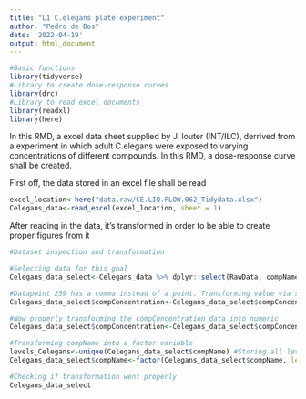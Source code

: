 ```yaml
---
title: "L1 C.elegans plate experiment"
author: "Pedro de Bos"
date: '2022-04-19'
output: html_document
---
```



```r
#Basic functions
library(tidyverse)
#Library to create dose-response curves
library(drc)
#Library to read excel documents
library(readxl)
library(here)
```

In this RMD, a excel data sheet supplied by J. louter (INT/ILC), derrived from a experiment in which adult C.elegans were exposed to varying concentrations of different compounds. In this RMD, a dose-response curve shall be created.

First off, the data stored in an excel file shall be read
````r
excel_location<-here("data.raw/CE.LIQ.FLOW.062_Tidydata.xlsx")
Celegans_data<-read_excel(excel_location, sheet = 1)
````
After reading in the data, it's transformed in order to be able to create proper figures from it

````r
#Dataset inspection and transformation

#Selecting data for this goal
Celegans_data_select<-Celegans_data %>% dplyr::select(RawData, compName, compConcentration)

#Datapoint 259 has a comma instead of a point. Transforming value via str_replace
Celegans_data_select$compConcentration<-Celegans_data_select$compConcentration %>% str_replace(",", ".")

#Now properly transforming the compConcentration data into numeric
Celegans_data_select$compConcentration<-Celegans_data_select$compConcentration %>% as.numeric()

#Transforming compName into a factor variable
levels_Celegans<-unique(Celegans_data_select$compName) #Storing all levels
Celegans_data_select$compName<-factor(Celegans_data_select$compName, levels = levels_Celegans) #Transforming compName into factor

#Checking if transformation went properly
Celegans_data_select
````


